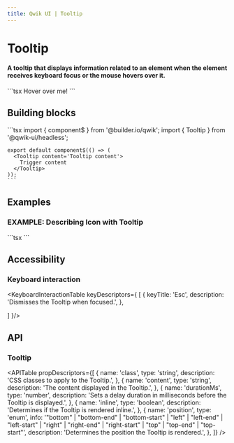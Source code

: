 ```yaml
---
title: Qwik UI | Tooltip
---
```



<AlphaBanner />

# Tooltip

#### A tooltip that displays information related to an element when the element receives keyboard focus or the mouse hovers over it.

<MainExample>
  ```tsx
  <Tooltip
    content="I'm a tooltip!"
    class="bg-slate-200 dark:bg-gray-900 p-4 rounded-xl"
  >
    Hover over me!
  </Tooltip>
  ```
</MainExample>

## Building blocks

  <CodeExample>
    ```tsx
    import { component$ } from '@builder.io/qwik';
    import { Tooltip } from '@qwik-ui/headless';

    export default component$(() => (
      <Tooltip content='Tooltip content'>
        Trigger content
      </Tooltip>
    ));
    ```

  </CodeExample>

## Examples

### EXAMPLE: Describing Icon with Tooltip

<Example1>
  ```tsx
  <Tooltip
    content="Clicking this icon takes you to Qwik UI's GitHub repository!"
    class="bg-slate-200 dark:bg-gray-900 p-4 rounded-xl"
  >
    <a href="https://github.com/qwikifiers/qwik-ui" class="mx-auto">
      <GitHubIcon />
    </a>
  </Tooltip>
  ```
</Example1>

## Accessibility

### Keyboard interaction

<KeyboardInteractionTable keyDescriptors={
  [
    {
      keyTitle: 'Esc',
      description: 'Dismisses the Tooltip when focused.',
    },

]
}/>

## API

### Tooltip

<APITable
  propDescriptors={[
    {
      name: 'class',
      type: 'string',
      description: 'CSS classes to apply to the Tooltip.',
    },
    {
      name: 'content',
      type: 'string',
      description: 'The content displayed in the Tooltip.',
    },
    {
      name: 'durationMs',
      type: 'number',
      description:
        'Sets a delay duration in milliseconds before the Tooltip is displayed.',
    },
    {
      name: 'inline',
      type: 'boolean',
      description: 'Determines if the Tooltip is rendered inline.',
    },
    {
      name: 'position',
      type: 'enum',
      info: '"bottom" | "bottom-end" | "bottom-start" | "left" | "left-end" | "left-start" | "right" | "right-end" | "right-start" | "top" | "top-end" | "top-start"',
      description: 'Determines the position the Tooltip is rendered.',
    },
  ]}
/>
